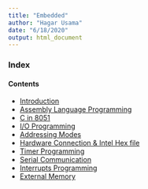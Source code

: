 ```yaml
---
title: "Embedded"
author: "Hagar Usama"
date: "6/18/2020"
output: html_document
---
```


### Index {.tabset}

#### Contents
* <a href="Intro/Intro.html">Introduction</a>
* <a href="Assembly/Assembly.html">Assembly Language Programming</a>
* <a href="C in 8051/C_in_8051.html">C in 8051</a>
* <a href="I-O Programming/I-O-programming.html">I/O Programming</a>
* <a href="Addressing Modes/Addressing_Modes.html">Addressing Modes</a>
* <a href="Intel HEX file/Intel_hex_file.html">Hardware Connection & Intel Hex file</a>
* <a href="Timer Programming/Timer-Programming.html">Timer Programming</a>
* <a href="Serial Communication/Serial-Communication.html">Serial Communication</a>
* <a href="Interrupts Programming/interrupts_programming.html">Interrupts Programming</a>
* <a href="External Memory/External_Memory.html"> External Memory</a>


